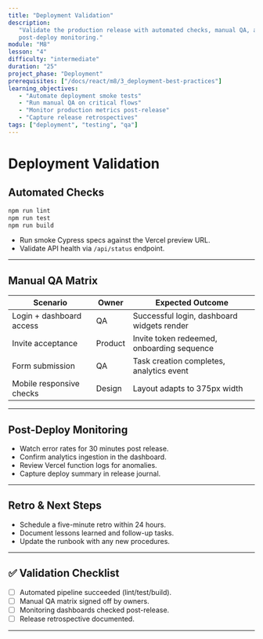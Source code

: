 ```yaml
---
title: "Deployment Validation"
description:
   "Validate the production release with automated checks, manual QA, and
   post-deploy monitoring."
module: "M8"
lesson: "4"
difficulty: "intermediate"
duration: "25"
project_phase: "Deployment"
prerequisites: ["/docs/react/m8/3_deployment-best-practices"]
learning_objectives:
   - "Automate deployment smoke tests"
   - "Run manual QA on critical flows"
   - "Monitor production metrics post-release"
   - "Capture release retrospectives"
tags: ["deployment", "testing", "qa"]
---
```


# Deployment Validation

## Automated Checks

```bash
npm run lint
npm run test
npm run build
```

-  Run smoke Cypress specs against the Vercel preview URL.
-  Validate API health via `/api/status` endpoint.

---

## Manual QA Matrix

| Scenario                 | Owner   | Expected Outcome                           |
| ------------------------ | ------- | ------------------------------------------ |
| Login + dashboard access | QA      | Successful login, dashboard widgets render |
| Invite acceptance        | Product | Invite token redeemed, onboarding sequence |
| Form submission          | QA      | Task creation completes, analytics event   |
| Mobile responsive checks | Design  | Layout adapts to 375px width               |

---

## Post-Deploy Monitoring

-  Watch error rates for 30 minutes post release.
-  Confirm analytics ingestion in the dashboard.
-  Review Vercel function logs for anomalies.
-  Capture deploy summary in release journal.

---

## Retro & Next Steps

-  Schedule a five-minute retro within 24 hours.
-  Document lessons learned and follow-up tasks.
-  Update the runbook with any new procedures.

---

## ✅ Validation Checklist

-  [ ] Automated pipeline succeeded (lint/test/build).
-  [ ] Manual QA matrix signed off by owners.
-  [ ] Monitoring dashboards checked post-release.
-  [ ] Release retrospective documented.

---

